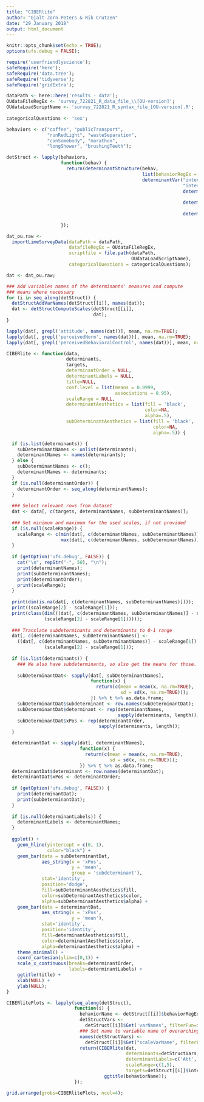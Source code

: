 ```yaml
---
title: "CIBERlite"
author: "Gjalt-Jorn Peters & Rik Crutzen"
date: "29 January 2018"
output: html_document
---
```


```r

knitr::opts_chunk$set(echo = TRUE);
options(ufs.debug = FALSE);

require('userfriendlyscience');
safeRequire('here');
safeRequire('data.tree');
safeRequire('tidyverse');
safeRequire('gridExtra');

dataPath <- here::here('results - data');
OUdataFileRegEx <- 'survey_722821_R_data_file_\\[OU-version]';
OUdataLoadScriptName <- 'survey_722821_R_syntax_file_[OU-version].R';
  
categoricalQuestions <- 'sex';

behaviors <- c("coffee", "publicTransport",
               "runRedLight", "wasteSeparation",
               "conSomebody", "marathon",
               "longShower", "brushingTeeth");

detStruct <- lapply(behaviors,
                    function(behav) {
                      return(determinantStructure(behav,
                                                  list(behaviorRegEx = behav),
                                                  determinantVar("intention",
                                                                 "intention",
                                                                 determinantVar("attitude",
                                                                                "att"),
                                                                 determinantVar("perceivedNorm",
                                                                                "pn"),
                                                                 determinantVar("perceivedBehavioralControl",
                                                                                "pbc"))));
                    });

dat_ou.raw <-
  importLimeSurveyData(dataPath = dataPath,
                       datafileRegEx = OUdataFileRegEx,
                       scriptfile = file.path(dataPath,
                                              OUdataLoadScriptName),
                       categoricalQuestions = categoricalQuestions);

dat <- dat_ou.raw;

### Add variables names of the determinants' measures and compute
### means where necessary
for (i in seq_along(detStruct)) {
  detStructAddVarNames(detStruct[[i]], names(dat));
  dat <- detStructComputeScales(detStruct[[i]],
                                dat);
}

lapply(dat[, grepl('attitude', names(dat))], mean, na.rm=TRUE);
lapply(dat[, grepl('perceivedNorm', names(dat))], mean, na.rm=TRUE);
lapply(dat[, grepl('perceivedBehavioralControl', names(dat))], mean, na.rm=TRUE);

CIBERlite <- function(data,
                      determinants,
                      targets,
                      determinantOrder = NULL,
                      determinantLabels = NULL,
                      title=NULL,
                      conf.level = list(means = 0.9999,
                                        associations = 0.95),
                      scaleRange = NULL,
                      determinantAesthetics = list(fill = 'black',
                                                   color=NA,
                                                   alpha=.5),
                      subDeterminantAesthetics = list(fill = 'black',
                                                      color=NA,
                                                      alpha=.5)) {

  if (is.list(determinants)) {
    subDeterminantNames <- unlist(determinants);
    determinantNames <- names(determinants);
  } else {
    subDeterminantNames <- c();
    determinantNames <- determinants;
  }
  if (is.null(determinantOrder)) {
    determinantOrder <- seq_along(determinantNames);
  }
  
  ### Select relevant rows from dataset
  dat <- data[, c(targets, determinantNames, subDeterminantNames)];
  
  ### Set minimum and maximum for the used scales, if not provided
  if (is.null(scaleRange)) {
    scaleRange <- c(min(dat[, c(determinantNames, subDeterminantNames)], na.rm=TRUE),
                    max(dat[, c(determinantNames, subDeterminantNames)], na.rm=TRUE));
  }
  
  if (getOption('ufs.debug', FALSE)) {
    cat("\n", repStr("-", 50), "\n");
    print(determinantNames);
    print(subDeterminantNames);
    print(determinantOrder);
    print(scaleRange);
  }
  
  print(dim(is.na(dat[, c(determinantNames, subDeterminantNames)])));
  print((scaleRange[2] - scaleRange[1]));
  print(class(dim(((dat[, c(determinantNames, subDeterminantNames)] - scaleRange[1]) /
              (scaleRange[2] - scaleRange[1])))));
  
  ### Translate subdeterminants and determinants to 0-1 range
  dat[, c(determinantNames, subDeterminantNames)] <-
    ((dat[, c(determinantNames, subDeterminantNames)] - scaleRange[1]) /
              (scaleRange[2] - scaleRange[1]));
  
  if (is.list(determinants)) {
    ### We also have subdeterminants, so also get the means for those.
    
    subDeterminantDat<- sapply(dat[, subDeterminantNames],
                               function(x) {
                                 return(c(mean = mean(x, na.rm=TRUE),
                                          sd = sd(x, na.rm=TRUE)));
                               }) %>% t %>% as.data.frame;
    subDeterminantDat$subdeterminant <- row.names(subDeterminantDat);
    subDeterminantDat$determinant <- rep(determinantNames,
                                         sapply(determinants, length));
    subDeterminantDat$xPos <- rep(determinantOrder,
                                  sapply(determinants, length));
  }

  determinantDat <- sapply(dat[, determinantNames],
                           function(x) {
                             return(c(mean = mean(x, na.rm=TRUE),
                                      sd = sd(x, na.rm=TRUE)));
                           }) %>% t %>% as.data.frame;
  determinantDat$determinant <- row.names(determinantDat);
  determinantDat$xPos <- determinantOrder;
  
  if (getOption('ufs.debug', FALSE)) {
    print(determinantDat);
    print(subDeterminantDat);
  }
  
  if (is.null(determinantLabels)) {
    determinantLabels <- determinantNames;
  }
  
  ggplot() +
    geom_hline(yintercept = c(0, 1),
               color="black") +
    geom_bar(data = subDeterminantDat,
             aes_string(x = 'xPos',
                        y = 'mean',
                        group = 'subdeterminant'),
             stat='identity',
             position='dodge',
             fill=subDeterminantAesthetics$fill,
             color=subDeterminantAesthetics$color,
             alpha=subDeterminantAesthetics$alpha) +
    geom_bar(data = determinantDat,
             aes_string(x = 'xPos',
                        y = 'mean'),
             stat='identity',
             position='identity',
             fill=determinantAesthetics$fill,
             color=determinantAesthetics$color,
             alpha=determinantAesthetics$alpha) +
    theme_minimal() +
    coord_cartesian(ylim=c(0,1)) +
    scale_x_continuous(breaks=determinantOrder,
                       labels=determinantLabels) +
    ggtitle(title) +
    xlab(NULL) +
    ylab(NULL);
}

CIBERlitePlots <- lapply(seq_along(detStruct),
                         function(i) {
                           behaviorName <- detStruct[[i]]$behaviorRegEx;
                           detStructVars <-
                             detStruct[[i]]$Get('varNames', filterFun=isLeaf);
                           ### Set name to variable name of overarching determinant
                           names(detStructVars) <-
                             detStruct[[i]]$Get("scaleVarName", filterFun=isLeaf);
                           return(CIBERlite(dat,
                                            determinants=detStructVars,
                                            determinantLabels=c('Att', 'PN', 'PBC'),
                                            scaleRange=c(1,5),
                                            targets=detStruct[[i]]$intention$scaleVarName) +
                                    ggtitle(behaviorName));
                         });

grid.arrange(grobs=CIBERlitePlots, ncol=4);

```
